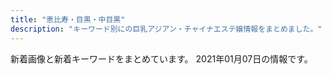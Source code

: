 ```yaml
---
title: "恵比寿・目黒・中目黒"
description: "キーワード別にの巨乳アジアン・チャイナエステ嬢情報をまとめました。"
---
```


新着画像と新着キーワードをまとめています。
2021年01月07日の情報です。

<DmmAffiliateIns />
<KeywordTable
  shops={
    [
    {
        "img_links": [
            "https://fuwatenshi.tyo.cm/images/s_news.jpg",
            "https://fuwatenshi.tyo.cm/images/service3.jpg",
            "https://fuwatenshi.tyo.cm/images/service4.jpg",
            "https://fuwatenshi.tyo.cm/photos/sites/71/2020/11/2020112701383631.jpg",
            "https://fuwatenshi.tyo.cm/images/room4.jpg",
            "https://fuwatenshi.tyo.cm/photos/sites/71/2020/12/2020120805180348.jpg",
            "https://fuwatenshi.tyo.cm/images/s_staff.png",
            "https://fuwatenshi.tyo.cm/photos/sites/71/2020/12/2020120109030359.jpg",
            "https://fuwatenshi.tyo.cm/images/room6.jpg",
            "https://fuwatenshi.tyo.cm/images/info.jpg",
            "https://fuwatenshi.tyo.cm/photos/sites/71/2020/12/202012010903004.jpg",
            "https://fuwatenshi.tyo.cm/images/service2.jpg",
            "https://fuwatenshi.tyo.cm/images/s_service.png",
            "https://fuwatenshi.tyo.cm/images/s_pick.jpg",
            "https://fuwatenshi.tyo.cm/images/service1.jpg",
            "https://fuwatenshi.tyo.cm/photos/sites/71/2020/12/2020120109025939.jpg",
            "https://fuwatenshi.tyo.cm/images/room3.jpg",
            "https://fuwatenshi.tyo.cm/images/mobile.jpg",
            "https://fuwatenshi.tyo.cm/images/room2.jpg",
            "https://fuwatenshi.tyo.cm/images/room1.jpg",
            "https://fuwatenshi.tyo.cm/photos/sites/71/2020/12/2020120805180429.jpg",
            "https://fuwatenshi.tyo.cm/photos/sites/71/2020/11/2020111008511286.jpg",
            "https://fuwatenshi.tyo.cm/images/top.jpg",
            "https://fuwatenshi.tyo.cm/photos/sites/71/2020/12/2020120109025928.jpg",
            "https://fuwatenshi.tyo.cm/photos/sites/71/2020/12/2020120805335654.jpg",
            "https://fuwatenshi.tyo.cm/photos/sites/71/2020/11/2020111008511341.jpg"
        ],
        "name": "\u3075\u308f\u3075\u308f\u5929\u4f7f",
        "keywords": {
            "85": 12,
            "84": 6,
            "86": 6,
            "D": 24,
            "89": 6,
            "E": 6
        },
        "station": "JR\u6075\u6bd4\u5bff\u99c5\u897f\u53e3",
        "url": "https://fuwatenshi.tyo.cm/"
    },
    {
        "keywords": {
            "85": 123,
            "83": 39,
            "89": 18,
            "82": 18,
            "C": 138,
            "D": 141,
            "87": 78,
            "E": 57,
            "86": 60
        },
        "name": "\u30d5\u30a3\u30b8\u30fc\u30ea\u30be\u30fc\u30c8",
        "station": "\u4e2d\u76ee\u9ed2\u99c5\u897f\u53e3",
        "img_links": [
            "http://fiji-resort.ests.jp/images/mobile.png",
            "http://fiji-resort.ests.jp/images/access01.jpg",
            "http://fiji-resort.ests.jp/images/line.png",
            "http://fiji-resort.ests.jp/images/top.png",
            "http://fiji-resort.ests.jp/images/topics_bj3.png",
            "http://fiji-resort.ests.jp/photos/sites/30/2018/09/2018091916161390.jpg",
            "http://fiji-resort.ests.jp/photos/sites/30/2019/06/2019061411123068.jpg",
            "http://fiji-resort.ests.jp/images/access04.jpg",
            "http://fiji-resort.ests.jp/photos/sites/30/2019/05/2019050215480157.jpg",
            "http://fiji-resort.ests.jp/photos/sites/30/2019/11/2019110909384037.jpg",
            "http://fiji-resort.ests.jp/photos/sites/30/2018/11/2018110510493920.jpg",
            "http://fiji-resort.ests.jp/photos/sites/30/2019/09/2019092914334514.jpg",
            "http://fiji-resort.ests.jp/photos/sites/30/2019/04/2019042017525677.jpg",
            "http://fiji-resort.ests.jp/photos/sites/30/2018/11/2018110510493422.jpg",
            "http://fiji-resort.ests.jp/photos/sites/30/2019/05/2019050215480138.jpg",
            "http://fiji-resort.ests.jp/photos/sites/30/2019/03/2019031518525662.jpg",
            "http://fiji-resort.ests.jp/photos/sites/30/2019/06/2019060610451514.jpg",
            "http://fiji-resort.ests.jp/images/access02.jpg",
            "http://fiji-resort.ests.jp/images/access05.jpg",
            "http://fiji-resort.ests.jp/photos/sites/30/2019/03/2019033011105316.jpg",
            "http://fiji-resort.ests.jp/images/s_topics.png",
            "http://fiji-resort.ests.jp/photos/sites/30/2018/06/2018061511340989.jpg",
            "http://fiji-resort.ests.jp/photos/sites/30/2018/09/2018091301234543.jpg",
            "http://fiji-resort.ests.jp/images/s_staff.png",
            "http://fiji-resort.ests.jp/images/end.png",
            "http://fiji-resort.ests.jp/photos/sites/30/2019/12/2019121110440091.jpg",
            "http://fiji-resort.ests.jp/photos/sites/30/2020/02/2020022116402274.jpg",
            "http://fiji-resort.ests.jp/photos/sites/30/2019/05/2019050215480292.jpg",
            "http://fiji-resort.ests.jp/photos/sites/30/2019/03/2019033011081995.jpg",
            "http://fiji-resort.ests.jp/images/access06.jpg",
            "http://fiji-resort.ests.jp/images/s_link.png",
            "http://fiji-resort.ests.jp/images/access03.jpg"
        ],
        "url": "http://fiji-resort.ests.jp/"
    },
    {
        "img_links": [
            "http://relacute.tyo.cm/images/s_news.jpg",
            "http://relacute.tyo.cm/images/newface1.jpg",
            "http://relacute.tyo.cm/photos/sites/42/2017/04/411443062809353899.jpg",
            "http://relacute.tyo.cm/photos/sites/42/2016/11/staff7.jpg",
            "http://relacute.tyo.cm/images/staff01.jpg",
            "http://relacute.tyo.cm/photos/sites/42/2019/02/2019021216200689.jpg",
            "http://relacute.tyo.cm/photos/sites/42/2019/02/201902121620011.jpg",
            "http://relacute.tyo.cm/images/top1.jpg",
            "http://relacute.tyo.cm/photos/sites/42/2016/11/5.jpg",
            "http://relacute.tyo.cm/images/link1.jpg",
            "http://relacute.tyo.cm/photos/sites/42/2017/04/2.jpg",
            "http://relacute.tyo.cm/images/girl-z2.jpg",
            "http://relacute.tyo.cm/photos/sites/42/2016/11/staff6.jpg",
            "http://relacute.tyo.cm/images/girl-z1.jpg",
            "http://relacute.tyo.cm/images/top.jpg",
            "http://relacute.tyo.cm/photos/sites/42/2016/11/staff1.jpg",
            "http://relacute.tyo.cm/images/mobile.png",
            "http://relacute.tyo.cm/photos/sites/42/2017/06/18.jpg",
            "http://relacute.tyo.cm/photos/sites/42/2017/05/16.jpg"
        ],
        "url": "http://relacute.tyo.cm/",
        "keywords": {
            "C": 25,
            "D": 9,
            "87": 1
        },
        "station": "JR\u76ee\u9ed2\u99c5\u6771\u53e3",
        "name": "RelaCute \u30ea\u30e9\u30ad\u30e5\u30fc\u30c8"
    },
    {
        "url": "http://kaizokusen.jpn.mn/",
        "img_links": [
            "http://kaizokusen.jpn.mn/photos/sites/31/2020/05/2020051510144982.jpg",
            "http://kaizokusen.jpn.mn/photos/sites/31/2019/03/2019032710574970.jpg",
            "http://kaizokusen.jpn.mn/photos/sites/31/2020/01/2020011609085443.jpg",
            "http://kaizokusen.jpn.mn/photos/sites/31/2018/12/2018121710580889.jpg",
            "http://kaizokusen.jpn.mn/photos/sites/31/2018/07/2018070912312985.jpg",
            "http://kaizokusen.jpn.mn/photos/sites/31/2019/02/2019021410470448.jpg",
            "http://kaizokusen.jpn.mn/photos/sites/31/2020/03/2020030801205388.jpg",
            "http://kaizokusen.jpn.mn/images/s_contact.jpg",
            "http://kaizokusen.jpn.mn/images/end.png",
            "http://kaizokusen.jpn.mn/photos/sites/31/2019/06/2019060402255271.jpg",
            "http://kaizokusen.jpn.mn/images/s_news.jpg",
            "http://kaizokusen.jpn.mn/images/news03.jpg",
            "http://kaizokusen.jpn.mn/photos/sites/31/2019/06/2019061406003081.jpg",
            "http://kaizokusen.jpn.mn/images/s_link.png",
            "http://kaizokusen.jpn.mn/images/mobile.jpg",
            "http://kaizokusen.jpn.mn/photos/sites/31/2019/01/2019012803255272.jpg",
            "http://kaizokusen.jpn.mn/photos/sites/31/2019/01/2019010309225534.jpg",
            "http://kaizokusen.jpn.mn/photos/sites/31/2020/08/2020082411195272.jpg",
            "http://kaizokusen.jpn.mn/images/news04.jpg",
            "http://kaizokusen.jpn.mn/images/s_pick.png",
            "http://kaizokusen.jpn.mn/images/news_bj1.jpg",
            "http://kaizokusen.jpn.mn/photos/sites/31/2019/11/2019111401215721.jpg",
            "http://kaizokusen.jpn.mn/photos/sites/31/2020/06/2020061305220545.jpg",
            "http://kaizokusen.jpn.mn/photos/sites/31/2019/11/2019112102290816.jpg",
            "http://kaizokusen.jpn.mn/photos/sites/31/2019/12/2019121904244431.jpg",
            "http://kaizokusen.jpn.mn/images/s_staff.png",
            "http://kaizokusen.jpn.mn/photos/sites/31/2020/06/2020060409294464.jpg",
            "http://kaizokusen.jpn.mn/images/news_bj3.jpg",
            "http://kaizokusen.jpn.mn/photos/sites/31/2020/04/2020042207290081.jpg",
            "http://kaizokusen.jpn.mn/photos/sites/31/2020/03/2020031402334084.jpg",
            "http://kaizokusen.jpn.mn/photos/sites/31/2020/02/202002070127147.jpg",
            "http://kaizokusen.jpn.mn/photos/sites/31/2019/12/2019122806012497.jpg",
            "http://kaizokusen.jpn.mn/photos/sites/31/2020/02/2020022107354732.jpg",
            "http://kaizokusen.jpn.mn/photos/sites/31/2019/06/2019060402255852.jpg",
            "http://kaizokusen.jpn.mn/photos/sites/31/2019/09/2019091102140786.jpg",
            "http://kaizokusen.jpn.mn/photos/sites/31/2019/09/2019092905302643.jpg",
            "http://kaizokusen.jpn.mn/photos/sites/31/2019/03/2019032601332117.jpg",
            "http://kaizokusen.jpn.mn/photos/sites/31/2020/06/2020062208015349.jpg",
            "http://kaizokusen.jpn.mn/photos/sites/31/2019/11/2019111410352979.jpg",
            "http://kaizokusen.jpn.mn/photos/sites/31/2019/05/2019051702252726.jpg",
            "http://kaizokusen.jpn.mn/photos/sites/31/2019/02/2019022801560094.jpg",
            "http://kaizokusen.jpn.mn/images/top.jpg",
            "http://kaizokusen.jpn.mn/images/headline.jpg",
            "http://kaizokusen.jpn.mn/photos/sites/31/2020/06/2020061302013959.jpg",
            "http://kaizokusen.jpn.mn/photos/sites/31/2020/08/2020080301195061.jpg",
            "http://kaizokusen.jpn.mn/photos/sites/31/2019/01/201901130238317.jpg",
            "http://kaizokusen.jpn.mn/photos/sites/31/2020/12/2020120801390122.jpg",
            "http://kaizokusen.jpn.mn/photos/sites/31/2020/01/2020010602051995.jpg",
            "http://kaizokusen.jpn.mn/photos/sites/31/2020/11/2020112103070699.jpg",
            "http://kaizokusen.jpn.mn/photos/sites/31/2019/12/201912200917482.jpg",
            "http://kaizokusen.jpn.mn/photos/sites/31/2019/04/2019040301572848.jpg",
            "http://kaizokusen.jpn.mn/photos/sites/31/2018/12/2018122706404758.jpg"
        ],
        "station": "\u4e2d\u76ee\u9ed2\u99c5\u5357\u6539\u672d\u897f\u53e3",
        "name": "\u6d77\u8cca\u8239",
        "keywords": {
            "88": 9,
            "85": 27,
            "84": 3,
            "83": 7,
            "87": 34,
            "D": 74,
            "86": 25,
            "E": 27,
            "C": 45
        }
    },
    {
        "keywords": {
            "86": 2,
            "85": 2,
            "C": 14,
            "D": 6,
            "87": 4
        },
        "station": "\u897f\u5c0f\u5c71\u99c5",
        "url": "http://www.oasis.esjoho.com/",
        "img_links": [
            "http://www.oasis.esjoho.com/files/005.jpg",
            "http://www.oasis.esjoho.com/img/ttl_news.png",
            "http://www.oasis.esjoho.com/img/btn_blog.png",
            "http://www.oasis.esjoho.com/img/btn_side_mobile.jpg",
            "http://www.oasis.esjoho.com/files/005-02.jpg",
            "http://www.oasis.esjoho.com/files/001.jpg",
            "http://www.oasis.esjoho.com/files/002.jpg",
            "http://www.oasis.esjoho.com/img/pickup.jpg",
            "http://www.oasis.esjoho.com/img/tel.png",
            "http://www.oasis.esjoho.com/files/001-02.jpg",
            "http://www.oasis.esjoho.com/files/004.jpg",
            "http://www.oasis.esjoho.com/files/004-02.jpg",
            "http://www.oasis.esjoho.com/files/002-02.jpg",
            "http://www.oasis.esjoho.com/img/ttl_info.png",
            "http://www.oasis.esjoho.com/img/goback.jpg"
        ],
        "name": "\u30aa\u30a2\u30b7\u30b9"
    },
    {
        "img_links": [
            "http://kintsuki.este88.com/images/ph1.jpg",
            "http://kintsuki.este88.com/gals/mika1.jpg",
            "http://kintsuki.este88.com/images/r04.jpg",
            "http://kintsuki.este88.com/gals/kixyoko1.jpg",
            "http://kintsuki.este88.com/gals/kana1.jpg",
            "http://kintsuki.este88.com/gals/rina1.jpg",
            "http://kintsuki.este88.com/images/r01.jpg",
            "http://kintsuki.este88.com/images/r02.jpg",
            "http://kintsuki.este88.com/gals/koyuki1.jpg",
            "http://kintsuki.este88.com/gals/yuyu1.jpg",
            "http://kintsuki.este88.com/gals/momo1.jpg",
            "http://kintsuki.este88.com/gals/kaori1.jpg",
            "http://kintsuki.este88.com/gals/rei1.jpg"
        ],
        "station": "JR\u76ee\u9ed2\u99c5\u6771\u53e3",
        "keywords": {},
        "url": "http://kintsuki.este88.com/",
        "name": "\u91d1\u306e\u6708"
    },
    {
        "name": "With you\u30fb\u30a6\u30a3\u30ba\u30e6\u30fc",
        "keywords": {
            "C": 34,
            "D": 18
        },
        "url": "http://with-you.tyo.cm",
        "station": "JR\u76ee\u9ed2\u99c5\u6771\u53e3",
        "img_links": [
            "http://with-you.tyo.cm/photos/sites/6/2019/11/2019112916075813.jpg",
            "http://with-you.tyo.cm/photos/sites/6/2019/02/2019021816155116.jpg",
            "http://with-you.tyo.cm/photos/sites/6/2019/11/2019111915264046.jpg",
            "http://with-you.tyo.cm/photos/sites/6/2019/10/2019102716505124.jpg",
            "http://with-you.tyo.cm/photos/sites/6/2019/12/2019121914290210.jpg",
            "http://with-you.tyo.cm/photos/sites/6/2020/03/2020032714542799.jpg",
            "http://with-you.tyo.cm/images/s_recuit.jpg",
            "http://with-you.tyo.cm/images/s_news.jpg",
            "http://with-you.tyo.cm/photos/sites/6/2019/12/2019121017051597.jpg",
            "http://with-you.tyo.cm/photos/sites/6/2019/11/2019110107573374.jpg",
            "http://with-you.tyo.cm/images/s_pick.jpg",
            "http://with-you.tyo.cm/images/s_staff.jpg",
            "http://with-you.tyo.cm/photos/sites/6/2019/03/2019030615474648.jpg",
            "http://with-you.tyo.cm/photos/sites/6/2019/11/2019110606012817.jpg",
            "http://with-you.tyo.cm/photos/sites/6/2019/11/2019110108002447.jpg",
            "http://with-you.tyo.cm/photos/sites/6/2019/11/2019112916080552.jpg",
            "http://with-you.tyo.cm/photos/sites/6/2019/11/2019112517121980.jpg",
            "http://with-you.tyo.cm/photos/sites/6/2019/10/2019102716505281.jpg",
            "http://with-you.tyo.cm/photos/sites/6/2019/12/2019121017051599.jpg",
            "http://with-you.tyo.cm/photos/sites/6/2019/11/2019111915264240.jpg",
            "http://with-you.tyo.cm/photos/sites/6/2019/11/2019110806175734.jpg",
            "http://with-you.tyo.cm/photos/sites/6/2019/11/2019112916075124.jpg",
            "http://with-you.tyo.cm/photos/sites/6/2020/09/2020092511214697.jpg",
            "http://with-you.tyo.cm/photos/sites/6/2020/06/2020061515330329.jpg",
            "http://with-you.tyo.cm/photos/sites/6/2019/02/2019021816145119.jpg",
            "http://with-you.tyo.cm/photos/sites/6/2019/11/2019110108001772.jpg",
            "http://with-you.tyo.cm/images/s_link.jpg",
            "http://with-you.tyo.cm/photos/sites/6/2019/06/2019060510455732.jpg",
            "http://with-you.tyo.cm/photos/sites/6/2019/02/2019021818395644.jpg",
            "http://with-you.tyo.cm/photos/sites/6/2019/11/2019110806175615.jpg",
            "http://with-you.tyo.cm/photos/sites/6/2019/11/2019112517122617.jpg",
            "http://with-you.tyo.cm/photos/sites/6/2019/11/2019112214503286.jpg",
            "http://with-you.tyo.cm/photos/sites/6/2019/11/2019110107572662.jpg",
            "http://with-you.tyo.cm/photos/sites/6/2019/12/2019121914290846.jpg",
            "http://with-you.tyo.cm/photos/sites/6/2019/11/2019112214502832.jpg",
            "http://with-you.tyo.cm/images/top.png",
            "http://with-you.tyo.cm/photos/sites/6/2020/06/2020061515324852.jpg",
            "http://with-you.tyo.cm/photos/sites/6/2020/03/2020032714573892.jpg",
            "http://with-you.tyo.cm/photos/sites/6/2019/02/2019021818404723.jpg"
        ]
    },
    {
        "station": "JR\u76ee\u9ed2\u99c5\u6771\u53e3",
        "keywords": {
            "E": 4,
            "89": 2,
            "87": 1,
            "84": 4,
            "88": 4,
            "85": 4,
            "C": 41,
            "86": 11,
            "D": 27
        },
        "name": "Angel-\u30a8\u30f3\u30b8\u30a7\u30eb-",
        "url": "http://angel.jpn.cm/",
        "img_links": [
            "http://angel.jpn.cm/photos/sites/3/2016/10/staff41.jpg",
            "http://angel.jpn.cm/photos/sites/3/2019/12/2019122718552333.jpg",
            "http://angel.jpn.cm/photos/sites/3/2016/08/staff25.jpg",
            "http://angel.jpn.cm/photos/sites/3/2016/08/staff3.jpg",
            "http://angel.jpn.cm/photos/sites/3/2016/10/staff01.jpg",
            "http://angel.jpn.cm/photos/sites/3/2016/09/staff40a.jpg",
            "http://angel.jpn.cm/photos/sites/3/2018/06/2018062105525655.jpg",
            "http://angel.jpn.cm/photos/sites/3/2016/08/staff29.jpg",
            "http://angel.jpn.cm/photos/sites/3/2017/04/1.jpg",
            "http://angel.jpn.cm/images/s_link.png",
            "http://angel.jpn.cm/photos/sites/3/2017/03/2.jpg",
            "http://angel.jpn.cm/images/top02.jpg",
            "http://angel.jpn.cm/photos/sites/3/2019/07/2019071016030711.jpg",
            "http://angel.jpn.cm/photos/sites/3/2016/08/staff38.jpg",
            "http://angel.jpn.cm/photos/sites/3/2016/08/staff14.jpg",
            "http://angel.jpn.cm/photos/sites/3/2016/08/staff2a.jpg",
            "http://angel.jpn.cm/images/s_staff.png",
            "http://angel.jpn.cm/images/room6.jpg",
            "http://angel.jpn.cm/photos/sites/3/2016/08/staff28a.jpg",
            "http://cdn.dino-es.com/images/logo/150x40DinoEs.png",
            "http://angel.jpn.cm/photos/sites/3/2016/08/staff24a.jpg",
            "http://angel.jpn.cm/photos/sites/3/2016/08/staff37.jpg",
            "http://angel.jpn.cm/photos/sites/3/2019/07/2019071213431954.jpg",
            "http://angel.jpn.cm/photos/sites/3/2016/08/staff28.jpg",
            "http://angel.jpn.cm/photos/sites/3/2020/06/2020061515170635.jpg",
            "http://angel.jpn.cm/images/girl-z2.jpg",
            "http://angel.jpn.cm/photos/sites/3/2016/08/staff2.jpg",
            "http://angel.jpn.cm/photos/sites/3/2016/09/staff40.jpg",
            "http://angel.jpn.cm/photos/sites/3/2019/11/2019111814073465.jpg",
            "http://angel.jpn.cm/photos/sites/3/2016/08/staff22.jpg",
            "http://angel.jpn.cm/photos/sites/3/2017/11/201711280608539.jpg",
            "http://angel.jpn.cm/photos/sites/3/2016/08/staff21a.jpg",
            "http://angel.jpn.cm/photos/sites/3/2016/08/staff3a.jpg",
            "http://angel.jpn.cm/photos/sites/3/2016/08/staff23a.jpg",
            "http://angel.jpn.cm/photos/sites/3/2016/08/staff35.jpg",
            "http://angel.jpn.cm/photos/sites/3/2016/08/staff23.jpg",
            "http://angel.jpn.cm/images/girl-z1.jpg",
            "http://angel.jpn.cm/photos/sites/3/2019/12/2019122718552413.jpg",
            "http://angel.jpn.cm/photos/sites/3/2017/12/201712270537317.jpg",
            "http://angel.jpn.cm/photos/sites/3/2019/11/201911181407260.jpg",
            "http://angel.jpn.cm/images/room1.jpg",
            "http://angel.jpn.cm/images/mobile.jpg",
            "http://angel.jpn.cm/photos/sites/3/2018/06/2018061505064251.jpg",
            "http://angel.jpn.cm/photos/sites/3/2016/08/staff21.jpg",
            "http://angel.jpn.cm/images/s_mobile.png",
            "http://angel.jpn.cm/images/top01.jpg",
            "http://angel.jpn.cm/photos/sites/3/2016/08/staff5a.jpg",
            "http://angel.jpn.cm/photos/sites/3/2016/08/staff7.jpg",
            "http://angel.jpn.cm/images/room7.jpg",
            "http://angel.jpn.cm/images/nbj3.jpg",
            "http://angel.jpn.cm/photos/sites/3/2018/06/2018061601280885.jpg",
            "http://angel.jpn.cm/images/room4.jpg",
            "http://angel.jpn.cm/photos/sites/3/2016/08/staff4.jpg",
            "http://angel.jpn.cm/photos/sites/3/2019/06/2019060510404179.jpg",
            "http://angel.jpn.cm/photos/sites/3/2018/06/2018061505064271.jpg",
            "http://angel.jpn.cm/photos/sites/3/2019/10/2019100910242499.jpg",
            "http://angel.jpn.cm/photos/sites/3/2017/05/8.jpg",
            "http://angel.jpn.cm/photos/sites/3/2016/08/staff7a.jpg",
            "http://angel.jpn.cm/images/room5.jpg",
            "http://angel.jpn.cm/photos/sites/3/2016/08/staff14a.jpg",
            "http://angel.jpn.cm/photos/sites/3/2016/08/staff5.jpg",
            "http://angel.jpn.cm/images/info.jpg",
            "http://angel.jpn.cm/photos/sites/3/2016/08/staff25a.jpg",
            "http://angel.jpn.cm/photos/sites/3/2019/06/201906051042276.jpg",
            "http://angel.jpn.cm/photos/sites/3/2016/08/staff11.jpg",
            "http://angel.jpn.cm/photos/sites/3/2018/11/201811011331167.jpg",
            "http://angel.jpn.cm/photos/sites/3/2016/08/staff24.jpg",
            "http://angel.jpn.cm/photos/sites/3/2017/11/2017112010234266.jpg",
            "http://angel.jpn.cm/images/s_pick.png",
            "http://angel.jpn.cm/images/room2.jpg",
            "http://angel.jpn.cm/photos/sites/3/2017/01/1.jpg",
            "http://angel.jpn.cm/photos/sites/3/2016/09/72670992207769698.jpg",
            "http://angel.jpn.cm/photos/sites/3/2018/09/2018091001155585.jpg",
            "http://angel.jpn.cm/photos/sites/3/2016/08/staff8.jpg",
            "http://angel.jpn.cm/photos/sites/3/2016/08/staff39.jpg",
            "http://angel.jpn.cm/photos/sites/3/2020/09/2020092511154515.jpg",
            "http://angel.jpn.cm/photos/sites/3/2016/08/staff36g.jpg",
            "http://angel.jpn.cm/photos/sites/3/2019/12/2019122718552430.jpg",
            "http://angel.jpn.cm/images/room3.jpg",
            "http://angel.jpn.cm/images/s_news.png"
        ]
    },
    {
        "keywords": {
            "83": 7,
            "D": 21,
            "85": 8,
            "G": 1,
            "F": 1,
            "82": 2,
            "93": 1,
            "87": 4,
            "C": 7,
            "86": 10,
            "E": 3,
            "89": 1
        },
        "station": "JR\u76ee\u9ed2\u99c5\u6771\u53e3",
        "name": "Victoria\u30fb\u30d3\u30af\u30c8\u30ea\u30a2",
        "img_links": [
            "http://victoria.tyo.cm/photos/sites/13/2019/01/2019012108071242.jpg",
            "http://victoria.tyo.cm/photos/sites/13/2018/12/2018122904411765.jpg",
            "http://victoria.tyo.cm/photos/sites/13/2019/02/2019021407162693.jpg",
            "http://victoria.tyo.cm/photos/sites/13/2020/02/202002030340133.jpg",
            "http://victoria.tyo.cm/photos/sites/13/2020/01/2020011104241542.jpg",
            "http://victoria.tyo.cm/photos/sites/13/2019/04/2019040304024424.jpg",
            "https://www.a-side.com/ad/koko/include/banner/koko_125x125.png",
            "http://victoria.tyo.cm/photos/sites/13/2019/04/2019041807165826.jpg",
            "http://victoria.tyo.cm/photos/sites/13/2020/02/2020021307433041.jpg",
            "http://victoria.tyo.cm/photos/sites/13/2019/01/2019012509505197.jpg",
            "http://victoria.tyo.cm/photos/sites/13/2020/02/2020020104570910.jpg",
            "http://victoria.tyo.cm/images/pick.jpg",
            "http://victoria.tyo.cm/photos/sites/13/2019/12/2019120406433710.jpg",
            "http://victoria.tyo.cm/photos/sites/13/2020/10/2020100803550565.jpg",
            "http://victoria.tyo.cm/photos/sites/13/2019/02/2019022703022355.jpg",
            "http://victoria.tyo.cm/photos/sites/13/2019/05/201905100639429.jpg",
            "http://victoria.tyo.cm/photos/sites/13/2019/12/2019120106181894.jpg",
            "http://victoria.tyo.cm/images/news.jpg",
            "http://victoria.tyo.cm/photos/sites/13/2019/08/2019080607062415.jpg",
            "http://victoria.tyo.cm/images/s_staff.png",
            "http://victoria.tyo.cm/photos/sites/13/2019/01/2019012509534353.jpg",
            "http://victoria.tyo.cm/photos/sites/13/2018/12/2018122701570616.jpg",
            "http://victoria.tyo.cm/photos/sites/13/2019/01/2019010506292922.jpg",
            "http://victoria.tyo.cm/images/room4.jpg",
            "http://victoria.tyo.cm/photos/sites/13/2019/12/2019120904521188.jpg",
            "http://victoria.tyo.cm/photos/sites/13/2019/02/2019021206543056.jpg",
            "http://victoria.tyo.cm/photos/sites/13/2020/03/2020031904101259.jpg",
            "http://victoria.tyo.cm/photos/sites/13/2019/10/2019100904083557.jpg",
            "http://victoria.tyo.cm/photos/sites/13/2019/12/2019120904521737.jpg",
            "http://victoria.tyo.cm/photos/sites/13/2018/12/2018121502493879.jpg",
            "http://victoria.tyo.cm/photos/sites/13/2020/01/2020012005552181.jpg",
            "http://victoria.tyo.cm/photos/sites/13/2018/12/2018122701570643.jpg",
            "http://victoria.tyo.cm/photos/sites/13/2018/12/2018121502493814.jpg",
            "http://victoria.tyo.cm/images/room1.jpg",
            "http://victoria.tyo.cm/images/face.jpg",
            "http://victoria.tyo.cm/photos/sites/13/2018/12/2018121502493953.jpg",
            "http://victoria.tyo.cm/photos/sites/13/2019/10/2019101403232834.jpg",
            "http://victoria.tyo.cm/photos/sites/13/2019/06/2019061005275095.jpg",
            "http://victoria.tyo.cm/photos/sites/13/2019/07/2019070206503156.jpg",
            "http://victoria.tyo.cm/photos/sites/13/2020/01/2020011205500461.jpg",
            "http://victoria.tyo.cm/photos/sites/13/2018/12/2018122904422525.jpg",
            "http://victoria.tyo.cm/photos/sites/13/2019/01/2019010506293526.jpg",
            "http://victoria.tyo.cm/photos/sites/13/2018/12/2018121502493847.jpg",
            "http://victoria.tyo.cm/images/room3.jpg",
            "http://victoria.tyo.cm/images/mobile.jpg",
            "http://victoria.tyo.cm/images/top.jpg",
            "http://victoria.tyo.cm/images/room2.jpg",
            "http://victoria.tyo.cm/photos/sites/13/2020/01/2020012005552622.jpg",
            "http://victoria.tyo.cm/photos/sites/13/2019/01/2019011103510521.jpg",
            "http://victoria.tyo.cm/photos/sites/13/2019/10/2019100904082968.jpg"
        ],
        "url": "http://victoria.tyo.cm/"
    },
    {
        "keywords": {
            "E": 12,
            "85": 14,
            "86": 12,
            "87": 13,
            "C": 14,
            "88": 12,
            "D": 25
        },
        "url": "http://bimajo-massage.work/",
        "station": "JR\u6075\u6bd4\u5bff\u99c5\u897f\u53e3",
        "name": "\u7f8e\u9b54\u5973",
        "img_links": [
            "http://bimajo-massage.work/sp/img/p-7.jpg",
            "http://bimajo-massage.work/sp/img/acc1.jpg",
            "http://bimajo-massage.work/sp/img/t-r.jpg",
            "http://bimajo-massage.work/sp/img/st1.jpg",
            "http://bimajo-massage.work/img/sta7.jpg",
            "http://bimajo-massage.work/img/st1.jpg",
            "http://bimajo-massage.work/img/sta8.jpg",
            "http://bimajo-massage.work/sp/img/time.jpg",
            "http://bimajo-massage.work/sp/img/t-t.jpg",
            "http://bimajo-massage.work/sp/img/st8.jpg",
            "http://bimajo-massage.work/img/bottom.png",
            "http://bimajo-massage.work/img/body-.png",
            "http://bimajo-massage.work/sp/img/t-o.jpg",
            "http://bimajo-massage.work/sp/img/pic.jpg",
            "http://bimajo-massage.work/img/mo.png",
            "http://bimajo-massage.work/img/acc1.jpg",
            "http://bimajo-massage.work/img/st6.jpg",
            "http://bimajo-massage.work/img/sta1.jpg",
            "http://bimajo-massage.work/sp/img/t-s.jpg",
            "http://bimajo-massage.work/img/xmas.png",
            "http://bimajo-massage.work/sp/img/sys.jpg",
            "http://bimajo-massage.work/sp/img/tel.jpg",
            "http://bimajo-massage.work/sp/img/add.jpg",
            "http://bimajo-massage.work/img/pic.png",
            "http://bimajo-massage.work/sp/img/p-8.jpg",
            "http://bimajo-massage.work/img/st8.jpg",
            "http://bimajo-massage.work/img/st7.jpg",
            "http://bimajo-massage.work/img/sta5.jpg",
            "http://bimajo-massage.work/sp/img/st7.jpg",
            "http://bimajo-massage.work/sp/img/st5.jpg",
            "http://bimajo-massage.work/sp/img/acc2.jpg",
            "http://bimajo-massage.work/sp/img/botton.jpg",
            "http://bimajo-massage.work/img/st5.jpg",
            "http://bimajo-massage.work/img/sta6.jpg",
            "http://bimajo-massage.work/sp/img/cam.jpg",
            "http://bimajo-massage.work/sp/img/p-6.jpg",
            "http://bimajo-massage.work/sp/img/info.jpg",
            "http://bimajo-massage.work/sp/img/t-a.jpg",
            "http://bimajo-massage.work/sp/img/st6.jpg",
            "http://bimajo-massage.work/sp/img/tit.jpg",
            "http://bimajo-massage.work/sp/img/pc.jpg",
            "http://bimajo-massage.work/img/acc2.jpg"
        ]
    },
    {
        "station": "JR\u76ee\u9ed2\u99c5\u6771\u53e3",
        "keywords": {},
        "url": "http://meguro-babel.com/",
        "name": "\u30d0\u30d9\u30eb",
        "img_links": [
            "http://meguro-babel.com/images/room/photo04.jpg",
            "http://meguro-babel.com/images/topimg4.jpg",
            "http://meguro-babel.com/images/room/photo02.jpg",
            "http://meguro-babel.com/girl/19.jpg",
            "http://meguro-babel.com/topics/img/145-1.jpg",
            "http://meguro-babel.com/images/qr.jpg",
            "http://meguro-babel.com/images/room/photo03.jpg",
            "http://meguro-babel.com/topics/img/142-1.jpg",
            "http://meguro-babel.com/topics/img/149-1.jpg",
            "http://meguro-babel.com/images/room/photo01.jpg",
            "http://meguro-babel.com/girl/7.jpg",
            "http://meguro-babel.com/girl/9.jpg",
            "http://meguro-babel.com/girl/4.jpg",
            "http://meguro-babel.com/girl/24.jpg",
            "http://meguro-babel.com/topics/img/129-1.jpg",
            "http://meguro-babel.com/girl/1.jpg",
            "http://meguro-babel.com/girl/6.jpg",
            "http://meguro-babel.com/girl/8.jpg",
            "http://meguro-babel.com/girl/10.jpg",
            "http://meguro-babel.com/girl/11.jpg",
            "http://meguro-babel.com/girl/15.jpg",
            "http://meguro-babel.com/images/img_1.jpg",
            "http://meguro-babel.com/topics/img/146-1.jpg",
            "http://meguro-babel.com/girl/21.jpg",
            "http://meguro-babel.com/girl/3.jpg",
            "http://meguro-babel.com/girl/5.jpg"
        ]
    },
    {
        "name": "Flower \uff5e\u30d5\u30e9\u30ef\u30fc\uff5e",
        "keywords": {
            "C": 1,
            "88": 1,
            "87": 4,
            "D": 5,
            "85": 1
        },
        "station": "\u4e2d\u76ee\u9ed2\u99c5\u897f\u53e3",
        "url": "http://nakamegurofun.com/",
        "img_links": [
            "http://nakamegurofun.com/images/main_top.png",
            "http://nakamegurofun.com/images/s2.jpg",
            "http://nakamegurofun.com/files/0034f22.jpg",
            "http://nakamegurofun.com/files/0020964.jpg",
            "http://nakamegurofun.com/files/0050964.jpg",
            "http://nakamegurofun.com/files/006-020964.jpg",
            "http://nakamegurofun.com/images/s3.jpg",
            "http://nakamegurofun.com/files/005-030964.jpg",
            "http://nakamegurofun.com/images/s1.jpg",
            "http://nakamegurofun.com/files/002-030964.jpg",
            "http://nakamegurofun.com/images/s5.jpg",
            "http://nakamegurofun.com/files/003-030964.jpg",
            "http://nakamegurofun.com/files/003fa9d.jpg",
            "http://nakamegurofun.com/images/service91a6.png",
            "http://nakamegurofun.com/files/007fa9d.jpg",
            "http://nakamegurofun.com/images/shop/shop03.jpg",
            "http://nakamegurofun.com/images/shop/shop02.jpg",
            "http://nakamegurofun.com/files/0070964.jpg",
            "http://nakamegurofun.com/files/002fa9d.jpg",
            "http://nakamegurofun.com/files/008-030964.jpg",
            "http://nakamegurofun.com/files/0030964.jpg",
            "http://nakamegurofun.com/images/xian.png",
            "http://nakamegurofun.com/images/s4.jpg",
            "http://nakamegurofun.com/files/003-020964.jpg",
            "http://nakamegurofun.com/files/0064f22.jpg",
            "http://nakamegurofun.com/files/007-020964.jpg",
            "http://nakamegurofun.com/files/006-030964.jpg",
            "http://nakamegurofun.com/files/005-020964.jpg",
            "http://nakamegurofun.com/images/infotiao1.jpg",
            "http://nakamegurofun.com/files/007-030964.jpg",
            "http://nakamegurofun.com/images/main_bottom.png",
            "http://nakamegurofun.com/files/0054f22.jpg",
            "http://nakamegurofun.com/files/0074f22.jpg",
            "http://nakamegurofun.com/images/zi_massage.png",
            "http://nakamegurofun.com/files/008fa9d.jpg",
            "http://nakamegurofun.com/files/006fa9d.jpg",
            "http://nakamegurofun.com/images/shop/shop01.jpg",
            "http://nakamegurofun.com/files/005fa9d.jpg",
            "http://nakamegurofun.com/files/0024f22.jpg",
            "http://nakamegurofun.com/files/0080964.jpg",
            "http://nakamegurofun.com/images/tel.png",
            "http://nakamegurofun.com/files/008-020964.jpg",
            "http://nakamegurofun.com/images/shop/shop04.jpg",
            "http://nakamegurofun.com/files/002-020964.jpg",
            "http://nakamegurofun.com/files/0060964.jpg",
            "http://nakamegurofun.com/images/zi_staff.png",
            "http://nakamegurofun.com/files/0084f22.jpg"
        ]
    },
    {
        "station": "JR\u6075\u6bd4\u5bff\u99c5\u897f\u53e3",
        "img_links": [
            "http://www.ourstarts.site/templets/default/picture/close.png",
            "http://www.ourstarts.site/uploads/200729/1-200H9140K5J4.jpg",
            "http://www.ourstarts.site/uploads/200729/1-200H9141612609.jpg",
            "http://www.ourstarts.site/templets/default/images/t3.jpg",
            "http://www.ourstarts.site/uploads/200729/1-200H9140Q13E.jpg",
            "http://www.ourstarts.site/templets/default/picture/tel_contact.png",
            "http://www.ourstarts.site/uploads/allimg/200729/1-200H9141912.jpg",
            "http://www.ourstarts.site/templets/default/images/t2.jpg",
            "http://www.ourstarts.site/templets/default/picture/news.png",
            "http://www.ourstarts.site/templets/default/picture/timg (1).png",
            "http://www.ourstarts.site/uploads/allimg/200729/1-200H9141213.jpg",
            "http://www.ourstarts.site/templets/default/images/t1.jpg",
            "http://www.ourstarts.site/uploads/allimg/200729/1-200H9141229.jpg",
            "http://www.ourstarts.site/templets/default/picture/staff.png",
            "http://www.ourstarts.site/templets/default/picture/right.png",
            "http://www.ourstarts.site/uploads/180917/1-1P91G6122J28.jpg",
            "http://www.ourstarts.site/templets/default/picture/head_tell.png",
            "http://www.ourstarts.site/templets/default/picture/foot_tel.png"
        ],
        "keywords": {},
        "url": "http://www.ourstarts.site/",
        "name": "\u30cb\u30e3\u30fc\u30cb\u30e3\u30fc"
    },
    {
        "station": "JR\u6075\u6bd4\u5bff\u99c5\u897f\u53e3",
        "url": "http://hi-msg.com/tonton/",
        "keywords": {
            "E": 5,
            "85": 7,
            "D": 19,
            "86": 17,
            "83": 7,
            "C": 7
        },
        "name": "\u30c8\u30f3\u30c8\u30f3",
        "img_links": [
            "http://hi-msg.com/tonton/images/an_2_02.jpg",
            "http://hi-msg.com/tonton/images/an_5_01.jpg",
            "http://hi-msg.com/tonton/images/slider/slide3.png",
            "http://hi-msg.com/tonton/images/r3.jpg",
            "http://hi-msg.com/tonton/images/slider/slide1.png",
            "http://hi-msg.com/tonton/images/an_1_02.jpg",
            "http://hi-msg.com/tonton/images/qr.jpg",
            "http://hi-msg.com/tonton/images/an_2_01.jpg",
            "http://hi-msg.com/tonton/images/an_4_01.jpg",
            "http://hi-msg.com/tonton/images/staff_images/st3.jpg",
            "http://hi-msg.com/tonton/images/fbb.jpg",
            "http://hi-msg.com/tonton/images/index-2.jpg",
            "http://hi-msg.com/tonton/images/sys1.jpg",
            "http://hi-msg.com/tonton/images/an_1_01.jpg",
            "http://hi-msg.com/tonton/images/staff_images/st1.jpg",
            "http://hi-msg.com/tonton/images/index-1.jpg",
            "http://hi-msg.com/tonton/images/an_6_01.jpg",
            "http://hi-msg.com/tonton/images/eve1.png",
            "http://hi-msg.com/tonton/images/an_5_02.jpg",
            "http://hi-msg.com/tonton/images/an_3_01.jpg",
            "http://hi-msg.com/tonton/images/an_3_02.jpg",
            "http://hi-msg.com/tonton/images/index_01.jpg",
            "http://hi-msg.com/tonton/images/slider/slide3s.png",
            "http://hi-msg.com/tonton/images/staff_images/sl.png",
            "http://hi-msg.com/tonton/images/r4.jpg",
            "http://hi-msg.com/tonton/images/staff_images/st5.jpg",
            "http://hi-msg.com/tonton/images/staff_images/st2.jpg",
            "http://hi-msg.com/tonton/images/staff_images/st4.jpg",
            "http://hi-msg.com/tonton/images/an_4_02.jpg",
            "http://hi-msg.com/tonton/images/r2.jpg",
            "http://hi-msg.com/tonton/images/slider/slide2.png",
            "http://hi-msg.com/tonton/images/r1.jpg",
            "http://hi-msg.com/tonton/images/an_6_02.jpg",
            "http://hi-msg.com/tonton/images/slider/slide2s.png",
            "http://hi-msg.com/tonton/images/slider/slide1s.png"
        ]
    },
    {
        "url": "http://onlyone.tyo.cm/",
        "keywords": {
            "E": 2,
            "88": 3,
            "D": 26,
            "87": 7,
            "86": 11,
            "C": 4,
            "84": 1,
            "85": 7,
            "F": 1,
            "83": 1
        },
        "name": "OnlyOne",
        "img_links": [
            "http://onlyone.tyo.cm/photos/sites/5/2020/01/2020011413500417.jpg",
            "http://onlyone.tyo.cm/photos/sites/5/2019/05/2019050915292562.jpg",
            "http://onlyone.tyo.cm/photos/sites/5/2018/08/2018082407542866.jpg",
            "http://onlyone.tyo.cm/photos/sites/5/2020/09/2020092510523723.jpg",
            "http://onlyone.tyo.cm/images/room3.jpg",
            "http://onlyone.tyo.cm/photos/sites/5/2020/09/2020090210405221.jpg",
            "http://onlyone.tyo.cm/images/acc4.jpg",
            "http://onlyone.tyo.cm/photos/sites/5/2018/11/2018112110301745.jpg",
            "http://onlyone.tyo.cm/photos/sites/5/2019/02/2019022310345266.jpg",
            "http://onlyone.tyo.cm/images/top.png",
            "http://onlyone.tyo.cm/images/room1.jpg",
            "http://onlyone.tyo.cm/images/new.jpg",
            "http://onlyone.tyo.cm/photos/sites/5/2020/03/2020031716151746.jpg",
            "http://onlyone.tyo.cm/photos/sites/5/2019/07/2019071716092046.jpg",
            "http://onlyone.tyo.cm/photos/sites/5/2019/07/201907171609201.jpg",
            "http://onlyone.tyo.cm/photos/sites/5/2020/06/2020060815500896.jpg",
            "http://onlyone.tyo.cm/photos/sites/5/2019/12/2019121715483135.jpg",
            "http://onlyone.tyo.cm/images/acc2.jpg",
            "http://onlyone.tyo.cm/images/room4.jpg",
            "http://onlyone.tyo.cm/photos/sites/5/2018/06/2018062904050630.jpg",
            "http://onlyone.tyo.cm/photos/sites/5/2018/09/2018092710191274.jpg",
            "http://onlyone.tyo.cm/photos/sites/5/2020/09/2020092510524025.jpg",
            "http://onlyone.tyo.cm/photos/sites/5/2019/06/2019060510472559.jpg",
            "http://onlyone.tyo.cm/photos/sites/5/2020/09/2020092218541894.jpg",
            "http://onlyone.tyo.cm/photos/sites/5/2020/09/2020092510523998.jpg",
            "http://onlyone.tyo.cm/images/s_link.png",
            "http://onlyone.tyo.cm/photos/sites/5/2018/11/2018110713255310.jpg",
            "http://onlyone.tyo.cm/photos/sites/5/2018/03/2018031607430562.jpg",
            "http://onlyone.tyo.cm/photos/sites/5/2020/01/2020011412572423.jpg",
            "http://onlyone.tyo.cm/photos/sites/5/2020/07/2020070217061815.jpg",
            "http://onlyone.tyo.cm/photos/sites/5/2020/05/2020051419324761.jpg",
            "http://onlyone.tyo.cm/photos/sites/5/2019/08/2019082610481667.jpg",
            "http://onlyone.tyo.cm/photos/sites/5/2020/07/2020070215334437.jpg",
            "http://onlyone.tyo.cm/photos/sites/5/2020/02/2020022610121615.jpg",
            "http://onlyone.tyo.cm/photos/sites/5/2018/10/201810181432433.jpg",
            "http://onlyone.tyo.cm/images/s_staff.png",
            "http://onlyone.tyo.cm/photos/sites/5/2019/01/2019011814353078.jpg",
            "http://onlyone.tyo.cm/photos/sites/5/2019/08/2019080815010066.jpg",
            "http://onlyone.tyo.cm/photos/sites/5/2019/11/2019110105152849.jpg",
            "http://onlyone.tyo.cm/images/line.jpg",
            "http://onlyone.tyo.cm/photos/sites/5/2019/01/2019013017371133.jpg",
            "http://onlyone.tyo.cm/photos/sites/5/2019/07/2019070711031982.jpg",
            "http://onlyone.tyo.cm/photos/sites/5/2017/11/2017112708111797.jpg",
            "http://onlyone.tyo.cm/photos/sites/5/2019/05/2019052911352557.jpg",
            "http://onlyone.tyo.cm/photos/sites/5/2019/02/2019022310350119.jpg",
            "http://onlyone.tyo.cm/photos/sites/5/2020/01/2020011413501066.jpg",
            "http://onlyone.tyo.cm/photos/sites/5/2019/02/2019022310334774.jpg",
            "http://onlyone.tyo.cm/photos/sites/5/2019/01/2019013017372064.jpg",
            "http://onlyone.tyo.cm/images/room2.jpg",
            "http://onlyone.tyo.cm/photos/sites/5/2018/07/2018071709241386.jpg",
            "http://onlyone.tyo.cm/photos/sites/5/2019/11/2019112117013754.jpg",
            "http://onlyone.tyo.cm/images/acc1.jpg",
            "http://onlyone.tyo.cm/photos/sites/5/2019/11/2019110105153240.jpg",
            "http://onlyone.tyo.cm/photos/sites/5/2019/03/2019030418403098.jpg",
            "http://onlyone.tyo.cm/photos/sites/5/2020/09/2020092617301564.jpg",
            "http://onlyone.tyo.cm/photos/sites/5/2018/08/2018080308152252.jpg",
            "http://onlyone.tyo.cm/photos/sites/5/2019/07/2019070616424775.jpg",
            "http://onlyone.tyo.cm/photos/sites/5/2019/12/2019120510353312.jpg",
            "http://onlyone.tyo.cm/images/acc3.jpg",
            "http://onlyone.tyo.cm/photos/sites/5/2019/06/2019060510384975.jpg"
        ],
        "station": "JR\u76ee\u9ed2\u99c5\u897f\u53e3"
    }
]
}
/>
<DmmAffiliateScript />
